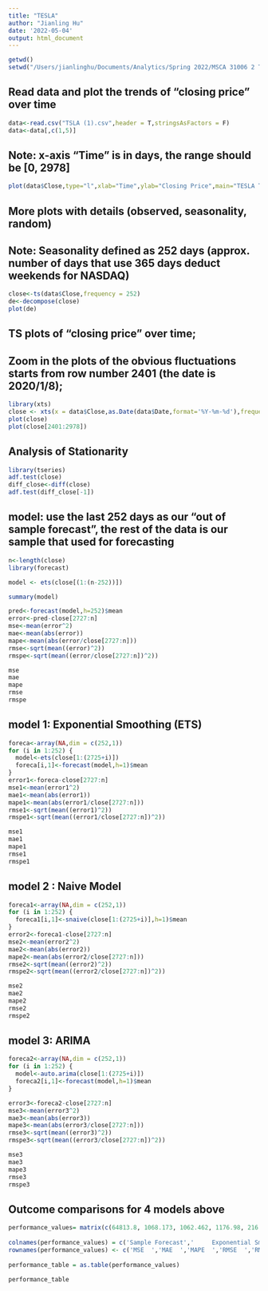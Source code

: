 ```yaml
---
title: "TESLA"
author: "Jianling Hu"
date: '2022-05-04'
output: html_document
---
```


```r
getwd() 
setwd("/Users/jianlinghu/Documents/Analytics/Spring 2022/MSCA 31006 2 Time Series Analysis and Forecasting/group work")
```

## Read data and plot the trends of "closing price" over time

```r
data<-read.csv("TSLA (1).csv",header = T,stringsAsFactors = F)
data<-data[,c(1,5)]
```

## Note: x-axis "Time" is in days, the range should be [0, 2978]

```r
plot(data$Close,type="l",xlab="Time",ylab="Closing Price",main="TESLA TS")
```

## More plots with details (observed, seasonality, random)

## Note: Seasonality defined as 252 days (approx. number of days that use 365 days deduct weekends for NASDAQ)

```r
close<-ts(data$Close,frequency = 252)
de<-decompose(close)
plot(de)
```


## TS plots of "closing price" over time; 

## Zoom in the plots of the obvious fluctuations starts from row number 2401 (the date is 2020/1/8);

```r
library(xts)
close <- xts(x = data$Close,as.Date(data$Date,format='%Y-%m-%d'),frequency = 252)
plot(close)
plot(close[2401:2978])
```
## Analysis of Stationarity

```r
library(tseries)
adf.test(close)
diff_close<-diff(close)
adf.test(diff_close[-1])
```

## model: use the last 252 days as our "out of sample forecast", the rest of the data is our sample that used for forecasting

```r
n<-length(close)
library(forecast)

model <- ets(close[(1:(n-252))])

summary(model)
```

```r
pred<-forecast(model,h=252)$mean 
error<-pred-close[2727:n]
mse<-mean(error^2)
mae<-mean(abs(error))
mape<-mean(abs(error/close[2727:n]))
rmse<-sqrt(mean((error)^2))
rmspe<-sqrt(mean((error/close[2727:n])^2))

mse
mae
mape
rmse
rmspe
```

## model 1: Exponential Smoothing (ETS)

```r
foreca<-array(NA,dim = c(252,1))
for (i in 1:252) {
  model<-ets(close[1:(2725+i)])
  foreca[i,1]<-forecast(model,h=1)$mean
}
error1<-foreca-close[2727:n]
mse1<-mean(error1^2)
mae1<-mean(abs(error1))
mape1<-mean(abs(error1/close[2727:n]))
rmse1<-sqrt(mean((error1)^2))
rmspe1<-sqrt(mean((error1/close[2727:n])^2))

mse1
mae1
mape1
rmse1
rmspe1
```


## model 2 : Naive Model

```r
foreca1<-array(NA,dim = c(252,1))
for (i in 1:252) {
  foreca1[i,1]<-snaive(close[1:(2725+i)],h=1)$mean
}
error2<-foreca1-close[2727:n]
mse2<-mean(error2^2)
mae2<-mean(abs(error2))
mape2<-mean(abs(error2/close[2727:n]))
rmse2<-sqrt(mean((error2)^2))
rmspe2<-sqrt(mean((error2/close[2727:n])^2))

mse2
mae2
mape2
rmse2
rmspe2
```


## model 3: ARIMA

```r
foreca2<-array(NA,dim = c(252,1))
for (i in 1:252) {
  model<-auto.arima(close[1:(2725+i)])
  foreca2[i,1]<-forecast(model,h=1)$mean
}

error3<-foreca2-close[2727:n]
mse3<-mean(error3^2)
mae3<-mean(abs(error3))
mape3<-mean(abs(error3/close[2727:n]))
rmse3<-sqrt(mean((error3)^2))
rmspe3<-sqrt(mean((error3/close[2727:n])^2))

mse3
mae3
mape3
rmse3
rmspe3
```


## Outcome comparisons for 4 models above

```r
performance_values= matrix(c(64813.8, 1068.173, 1062.462, 1176.98, 216.41, 22.53, 22.5, 24.5, 0.301, 0.025, 0.025, 0.0275, 254.59, 32.68, 32.59, 34.307, 0.375, 0.0349, 0.035, 0.036), ncol=4, byrow=TRUE)
 
colnames(performance_values) = c('Sample Forecast','     Exponential Smoothing','    Naive Model','       ARIMA  ')
rownames(performance_values) <- c('MSE  ','MAE  ','MAPE  ','RMSE  ','RMSPE  ')
 
performance_table = as.table(performance_values)
 
performance_table
```

